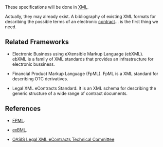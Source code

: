These specifications will be done in [[XML]].

Actually, they may already exist. A bibliography of existing XML formats for describing the possible terms of an electronic [[Contracts|contract]]... is the first thing we need.

== Related Frameworks ==

* Electronic Business using eXtensible Markup Language (ebXML). ebXML is a family of XML standards that provides an infrastructure for electronic bussiness.

* Financial Product Markup Language (FpML). FpML is a XML standard for describing OTC derivatives.

* Legal XML eContracts Standard. It is an XML schema for describing the generic structure of a wide range of contract documents. 

== References ==

* [http://www.fpml.org FPML].

* [http://www.exbmlml.org exBML].

* [https://www.oasis-open.org/committees/tc_home.php?wg_abbrev=legalxml-econtracts OASIS Legal XML eContracts Technical Committee]